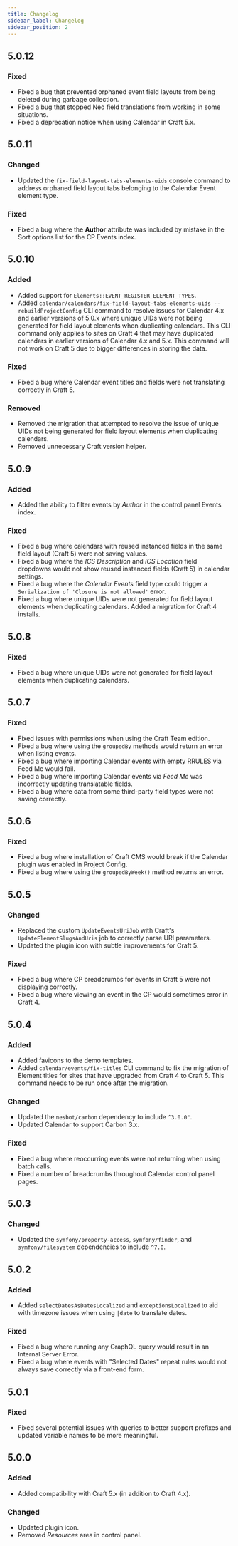 ```yaml
---
title: Changelog
sidebar_label: Changelog
sidebar_position: 2
---
```



## 5.0.12<TitleDate date="2024-11-12" />

### Fixed
- Fixed a bug that prevented orphaned event field layouts from being deleted during garbage collection.
- Fixed a bug that stopped Neo field translations from working in some situations.
- Fixed a deprecation notice when using Calendar in Craft 5.x.

## 5.0.11<TitleDate date="2024-10-28" />

### Changed
- Updated the `fix-field-layout-tabs-elements-uids` console command to address orphaned field layout tabs belonging to the Calendar Event element type. 

### Fixed
- Fixed a bug where the **Author** attribute was included by mistake in the Sort options list for the CP Events index.

## 5.0.10<TitleDate date="2024-10-09" />

### Added
- Added support for `Elements::EVENT_REGISTER_ELEMENT_TYPES`.
- Added `calendar/calendars/fix-field-layout-tabs-elements-uids --rebuildProjectConfig` CLI command to resolve issues for Calendar 4.x and earlier versions of 5.0.x where unique UIDs were not being generated for field layout elements when duplicating calendars. This CLI command only applies to sites on Craft 4 that may have duplicated calendars in earlier versions of Calendar 4.x and 5.x. This command will not work on Craft 5 due to bigger differences in storing the data.

### Fixed
- Fixed a bug where Calendar event titles and fields were not translating correctly in Craft 5.

### Removed
- Removed the migration that attempted to resolve the issue of unique UIDs not being generated for field layout elements when duplicating calendars.
- Removed unnecessary Craft version helper.

## 5.0.9<TitleDate date="2024-10-07" />

### Added
- Added the ability to filter events by _Author_ in the control panel Events index.

### Fixed
- Fixed a bug where calendars with reused instanced fields in the same field layout (Craft 5) were not saving values.
- Fixed a bug where the _ICS Description_ and _ICS Location_ field dropdowns would not show reused instanced fields (Craft 5) in calendar settings.
- Fixed a bug where the _Calendar Events_ field type could trigger a `Serialization of 'Closure is not allowed'` error.
- Fixed a bug where unique UIDs were not generated for field layout elements when duplicating calendars. Added a migration for Craft 4 installs.

## 5.0.8<TitleDate date="2024-09-12" />

### Fixed
- Fixed a bug where unique UIDs were not generated for field layout elements when duplicating calendars.

## 5.0.7<TitleDate date="2024-08-10" />

### Fixed
- Fixed issues with permissions when using the Craft Team edition.
- Fixed a bug where using the `groupedBy` methods would return an error when listing events.
- Fixed a bug where importing Calendar events with empty RRULES via Feed Me would fail.
- Fixed a bug where importing Calendar events via _Feed Me_ was incorrectly updating translatable fields.
- Fixed a bug where data from some third-party field types were not saving correctly.

## 5.0.6<TitleDate date="2024-07-12" />

### Fixed
- Fixed a bug where installation of Craft CMS would break if the Calendar plugin was enabled in Project Config.
- Fixed a bug where using the `groupedByWeek()` method returns an error.

## 5.0.5<TitleDate date="2024-06-07" />

### Changed
- Replaced the custom `UpdateEventsUriJob` with Craft's `UpdateElementSlugsAndUris` job to correctly parse URI parameters.
- Updated the plugin icon with subtle improvements for Craft 5.

### Fixed
- Fixed a bug where CP breadcrumbs for events in Craft 5 were not displaying correctly.
- Fixed a bug where viewing an event in the CP would sometimes error in Craft 4.

## 5.0.4<TitleDate date="2024-05-09" />

### Added
- Added favicons to the demo templates.
- Added `calendar/events/fix-titles` CLI command to fix the migration of Element titles for sites that have upgraded from Craft 4 to Craft 5. This command needs to be run once after the migration.

### Changed
- Updated the `nesbot/carbon` dependency to include `^3.0.0"`.
- Updated Calendar to support Carbon 3.x.

### Fixed
- Fixed a bug where reoccurring events were not returning when using batch calls.
- Fixed a number of breadcrumbs throughout Calendar control panel pages.

## 5.0.3<TitleDate date="2024-04-08" />

### Changed
- Updated the `symfony/property-access`, `symfony/finder`, and `symfony/filesystem` dependencies to include `^7.0`.

## 5.0.2<TitleDate date="2024-04-04" />

### Added
- Added `selectDatesAsDatesLocalized` and `exceptionsLocalized` to aid with timezone issues when using `|date` to translate dates.

### Fixed
- Fixed a bug where running any GraphQL query would result in an Internal Server Error.
- Fixed a bug where events with "Selected Dates" repeat rules would not always save correctly via a front-end form.

## 5.0.1<TitleDate date="2024-04-03" />

### Fixed
- Fixed several potential issues with queries to better support prefixes and updated variable names to be more meaningful.

## 5.0.0<TitleDate date="2024-03-26" />

### Added
- Added compatibility with Craft 5.x (in addition to Craft 4.x).

### Changed
- Updated plugin icon.
- Removed _Resources_ area in control panel.
